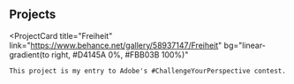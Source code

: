 ## Projects

<ProjectCard
    title="Freiheit"
    link="https://www.behance.net/gallery/58937147/Freiheit"
    bg="linear-gradient(to right, #D4145A 0%, #FBB03B 100%)"
>
    This project is my entry to Adobe's #ChallengeYourPerspective contest.
</ProjectCard>